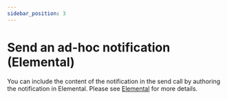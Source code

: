 ```yaml
---
sidebar_position: 3
---
```



# Send an ad-hoc notification (Elemental)

You can include the content of the notification in the send call by authoring the notification in Elemental. Please see [Elemental](../../elemental/intro.mdx) for more details.
